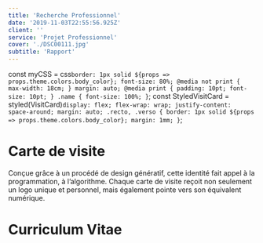 ```yaml
---
title: 'Recherche Professionnel'
date: '2019-11-03T22:55:56.925Z'
client: ''
service: 'Projet Professionnel'
cover: './DSC00111.jpg'
subtitle: 'Rapport'
---
```

const myCSS = css`
    border: 1px solid ${props => props.theme.colors.body_color};
    font-size: 80%;
    @media not print {
        max-width: 18cm;
    }
    margin: auto;
    @media print {
        padding: 10pt;
        font-size: 10pt;
    }
    .name {
        font-size: 100%;
    }
`;
const StyledVisitCard = styled(VisitCard)`
    display: flex;
    flex-wrap: wrap;
    justify-content: space-around;
    margin: auto;
    .recto,
    .verso {
        border: 1px solid ${props => props.theme.colors.body_color};
        margin: 1mm;
    }
`;

<!-- I built the Critical Atlas of Internet as a publication with an infinite number of formats, both online (website) and on paper (books, posters). I took the premise that websites have, by default, an infinite number of display possibilities, and developed it further by carrying out an experimental design: a book with a multitude of formats. Using CSS-Print, I designed the Atlas layout by creating a set of guidelines. From the browser, the layout is generated automatically according to the format, and continually readapted from book to poster format. The Critical Atlas of Internet is an intangible space, a single computer code with an infinite number of display possibilities ranging from screen to paper to exhibition space. http://louisedrulhe.fr/lab/ -->

# Carte de visite

<StyledVisitCard mode={0} />

Conçue grâce à un procédé de design génératif, cette identité fait appel à la programmation, à l’algorithme. Chaque carte de visite reçoit non seulement un logo unique et personnel, mais également pointe vers son équivalent numérique.

# Curriculum Vitae

<Cv addCSS={myCSS}/>

<!--
# Choix d'entreprises

Entreprises ou collectifs ouverts à une démarche pluridiscilplinaire, sélectionnées pour leur pratique de la céramique, l'objet et de l'usage. Leurs créations et leurs méthodes doivent s'inscrire dans une éthique et une esthétique que je partage et que je souhaite explorer. Enfin, plus que de l'observation, je souhaite profiter de ces rencontres pour questionner mes capacités dans le domaine du design et de la céramique à un niveau professionnel et métier, trouver les intersections qui m'animent, qui pourront déboucher sur des projets et dévoiler mes envies créatives.


# Lettre de motivation

<Letter addCSS={myCSS} pageContext={{slug: "oliviervanherpt"}}/>

# Texte synthétique expliquant vos choix d'entreprises contactées

Entreprises ou collectifs ouverts à une démarche pluridiscilplinaire, sélectionnées pour leur pratique de la céramique et l'objet en général. Leurs créations et leurs méthodes doivent s'inscrire dans une éthique et une esthétique que je partage et que je souhaite explorer. Enfin, plus que de l'observation, je souhaite profiter de ces rencontres pour questionner mes capacités dans le domaine du design et de la céramique à un niveau professionnel et métier, trouver les intersections qui m'animent, qui pourront déboucher sur des projets et dévoiler mes envies créatives.

# Liste des entreprises contactées avec leurs liens

Réponse favorables:
- Olivier van Herpt (en attente de confirmation)

``
>>>Hello Elias,
>>>
>>>Sorry for letting you wait so long.
>>>
>>>I wish you a happy new year!
>>>
>>>Are you still interested in an internship at my studio?
>>>
>>>Very best,
>>>Olivier
>>>
>>>oliviervanherpt.com
>>>+31 (0)6 30 73 55 80
>>>
>>>Lodewijkstraat 11
>>>5652 AC Eindhoven
>>>The Netherlands
``

En attente:
- Ralf Baecker
- Megumi Naitoh
- Carla Joachim et Jordan Morineau
- Chris Wight
- James Auger
- Tim Knapen
- Albertine Meunier
- Annika Frye
- Studio Emerging Objects
- Dylan Beck -->
